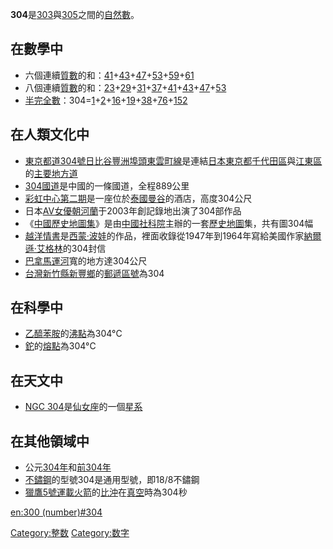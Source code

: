 {{unreferenced|time=2019-07-08T16:57:26+00:00}}
{{noteTA|G1=Math}}
{{整数
| 质因数分解 = <math>2^4 \times 19 </math>
| 罗马数字 = CCCIV
}}
'''304'''是[[303|303]]與[[305|305]]之間的[[自然數|自然數]]。

== 在數學中 ==
{{數字性質|use math=yes}}
*六個連續[[質數|質數]]的和：[[41|41]]+[[43|43]]+[[47|47]]+[[53|53]]+[[59|59]]+[[61|61]]
*八個連續[[質數|質數]]的和：[[23|23]]+[[29|29]]+[[31|31]]+[[37|37]]+[[41|41]]+[[43|43]]+[[47|47]]+[[53|53]]
*[[半完全數|半完全數]]：304=[[1|1]]+[[2|2]]+[[16|16]]+[[19|19]]+[[38|38]]+[[76|76]]+[[152|152]]

== 在人類文化中 ==
*[[東京都道304號日比谷豐洲埠頭東雲町線|東京都道304號日比谷豐洲埠頭東雲町線]]是連結[[日本|日本]][[東京都|東京都]][[千代田區|千代田區]]與[[江東區_(東京)|江東區]]的[[主要地方道|主要地方道]]
*[[304國道|304國道]]是中國的一條國道，全程889公里
*[[彩虹中心第二期|彩虹中心第二期]]是一座位於[[泰國|泰國]][[曼谷|曼谷]]的酒店，高度304公尺
*日本[[AV女優|AV女優]][[朝河蘭|朝河蘭]]于2003年創記錄地出演了304部作品
*《[[中國歷史地圖集|中國歷史地圖集]]》是由[[中國社科院|中國社科院]]主辦的一套[[歷史地圖|歷史地圖]]集，共有圖304幅
*[[越洋情書|越洋情書]]是[[西蒙·波娃|西蒙·波娃]]的作品，裡面收錄從1947年到1964年寫給美國作家[[納爾遜·艾格林|納爾遜·艾格林]]的304封信
*[[巴拿馬運河|巴拿馬運河]]寬的地方達304公尺
*[[台灣|台灣]][[新竹縣|新竹縣]][[新豐鄉_(臺灣)|新豐鄉]]的[[郵遞區號|郵遞區號]]為304

== 在科學中 ==
*[[乙醯苯胺|乙醯苯胺]]的[[沸點|沸點]]為304°C
*[[鉈|鉈]]的[[熔點|熔點]]為304°C

== 在天文中 ==
*[[NGC_304|NGC 304]]是[[仙女座|仙女座]]的一個[[星系|星系]]

== 在其他領域中 ==
*公元[[304年|304年]]和[[前304年|前304年]]
*[[不鏽鋼|不鏽鋼]]的型號304是通用型號，即18/8不鏽鋼
*[[獵鷹5號運載火箭|獵鷹5號運載火箭]]的[[比沖|比沖]]在[[真空|真空]]時為304秒

[[Category:整数|Category:整数]]
[[Category:数字|Category:数字]]

[[en:300_(number)#304|en:300 (number)#304]]
